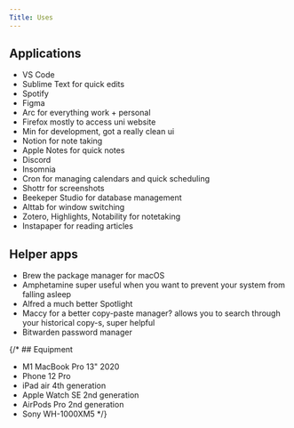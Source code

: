 ```yaml
---
Title: Uses
---
```


## Applications

- VS Code
- Sublime Text for quick edits
- Spotify
- Figma
- Arc for everything work + personal
- Firefox mostly to access uni website
- Min for development, got a really clean ui
- Notion for note taking
- Apple Notes for quick notes
- Discord
- Insomnia
- Cron for managing calendars and quick scheduling
- Shottr for screenshots
- Beekeper Studio for database management
- Alttab for window switching
- Zotero, Highlights, Notability for notetaking
- Instapaper for reading articles

## Helper apps

- Brew the package manager for macOS
- Amphetamine super useful when you want to prevent your system from falling asleep
- Alfred a much better Spotlight
- Maccy for a better copy-paste manager? allows you to search through your historical copy-s, super helpful
- Bitwarden password manager

{/\* ## Equipment

- M1 MacBook Pro 13" 2020
- Phone 12 Pro
- iPad air 4th generation
- Apple Watch SE 2nd generation
- AirPods Pro 2nd generation
- Sony WH-1000XM5 \*/}
